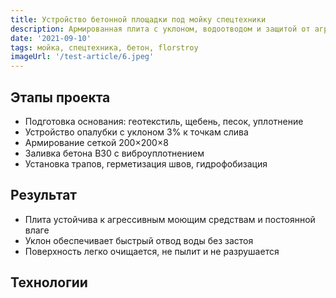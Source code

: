 ```yaml
---
title: Устройство бетонной площадки под мойку спецтехники
description: Армированная плита с уклоном, водоотводом и защитой от агрессивных моющих составов
date: '2021-09-10'
tags: мойка, спецтехника, бетон, florstroy
imageUrl: '/test-article/6.jpeg'
---
```


<Quote
  content="Площадка спроектирована с учётом химической нагрузки и интенсивного водоотвода."
  author="FlorStroy"
  cite="https://florstroy.ru/"
/>

## Этапы проекта

- Подготовка основания: геотекстиль, щебень, песок, уплотнение
- Устройство опалубки с уклоном 3% к точкам слива
- Армирование сеткой 200×200×8
- Заливка бетона B30 с виброуплотнением
- Установка трапов, герметизация швов, гидрофобизация

<ArticleImage src="/test-article/6.jpeg" alt="Бетонная площадка под мойку спецтехники" />

## Результат

- Плита устойчива к агрессивным моющим средствам и постоянной влаге
- Уклон обеспечивает быстрый отвод воды без застоя
- Поверхность легко очищается, не пылит и не разрушается

<Quote
  content="Мойка работает ежедневно, бетон выдерживает химию и давление воды без повреждений."
  author="Технический специалист FlorStroy"
  cite="https://florstroy.ru/"
/>

## Технологии

<Code
  code="Бетон B30 W8 F300  
Армирование: сетка 200×200×8  
Герметик: Sika ProDrain  
Гидрофобизация: Ceresit CT10  
Оборудование: виброрейка, трапы, шовный резчик"
  language="text"
/>
